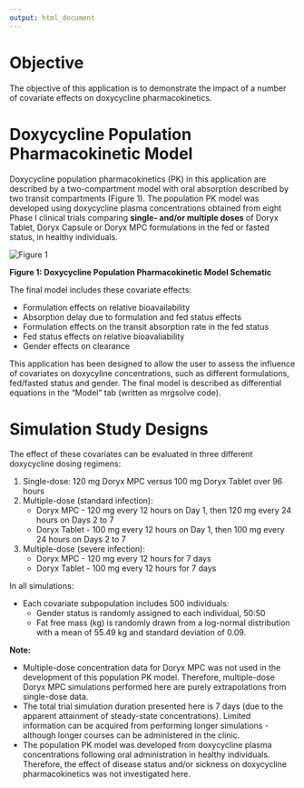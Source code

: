 ```yaml
---
output: html_document
---
```


# Objective

The objective of this application is to demonstrate the impact of a number of covariate effects on doxycycline pharmacokinetics.

# Doxycycline Population Pharmacokinetic Model

Doxycycline population pharmacokinetics (PK) in this application are described by a two-compartment model with oral absorption described by two transit compartments (Figure 1).  The population PK model was developed using doxycycline plasma concentrations obtained from eight Phase I clinical trials comparing **single- and/or multiple doses** of Doryx Tablet, Doryx Capsule or Doryx MPC formulations in the fed or fasted status, in healthy individuals.

![][id]

**Figure 1: Doxycycline Population Pharmacokinetic Model Schematic**

The final model includes these covariate effects:

* Formulation effects on relative bioavailability
* Absorption delay due to formulation and fed status effects
* Formulation effects on the transit absorption rate in the fed status
* Fed status effects on relative bioavaliability
* Gender effects on clearance

This application has been designed to allow the user to assess the influence of covariates on doxycyline concentrations, such as different formulations, fed/fasted status and gender. The final model is described as differential equations in the "Model" tab (written as mrgsolve code).

# Simulation Study Designs

The effect of these covariates can be evaluated in three different doxycycline dosing regimens:

1.  Single-dose: 120 mg Doryx MPC versus 100 mg Doryx Tablet over 96 hours
2.  Multiple-dose (standard infection):
    + Doryx MPC - 120 mg every 12 hours on Day 1, then 120 mg every 24 hours on Days 2 to 7
    + Doryx Tablet - 100 mg every 12 hours on Day 1, then 100 mg every 24 hours on Days 2 to 7
3.  Multiple-dose (severe infection):
    + Doryx MPC - 120 mg every 12 hours for 7 days
    + Doryx Tablet - 100 mg every 12 hours for 7 days

In all simulations:

* Each covariate subpopulation includes 500 individuals:
  + Gender status is randomly assigned to each individual, 50:50
  + Fat free mass (kg) is randomly drawn from a log-normal distribution with a mean of 55.49 kg and standard deviation of 0.09.

**Note:**

* Multiple-dose concentration data for Doryx MPC was not used in the development of this population PK model.  Therefore, multiple-dose Doryx MPC simulations performed here are purely extrapolations from single-dose data.
* The total trial simulation duration presented here is 7 days (due to the apparent attainment of steady-state concentrations).  Limited information can be acquired from performing longer simulations - although longer courses can be administered in the clinic.
* The population PK model was developed from doxycycline plasma concentrations following oral administration in healthy individuals.  Therefore, the effect of disease status and/or sickness on doxycycline pharmacokinetics was not investigated here.

[id]: www/FinalPKmodelDoxy.png "Figure 1"
